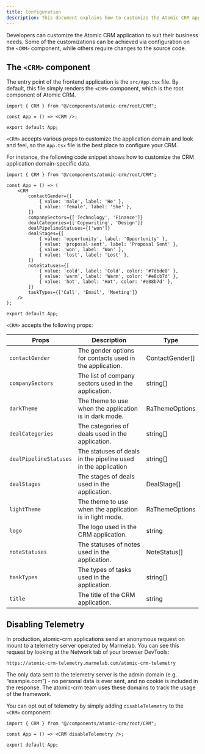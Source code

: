 ```yaml
---
title: Configuration
description: This document explains how to customize the Atomic CRM application.
---
```


Developers can customize the Atomic CRM application to suit their business needs. Some of the customizations can be achieved via configuration on the `<CRM>` component, while others require changes to the source code.

## The `<CRM>` component

The entry point of the frontend application is the `src/App.tsx` file. By default, this file simply renders the `<CRM>` component, which is the root component of Atomic CRM.

```tsx
import { CRM } from "@/components/atomic-crm/root/CRM";

const App = () => <CRM />;

export default App;
```

`<CRM>` accepts various props to customize the application domain and look and feel, so the `App.tsx` file is the best place to configure your CRM.

For instance, the following code snippet shows how to customize the CRM application domain-specific data.

```tsx
import { CRM } from "@/components/atomic-crm/root/CRM";

const App = () => (
    <CRM
        contactGender={[
            { value: 'male', label: 'He' },
            { value: 'female', label: 'She' },
        ]}
        companySectors={['Technology', 'Finance']}
        dealCategories={['Copywriting', 'Design']}
        dealPipelineStatuses={['won']}
        dealStages={[
            { value: 'opportunity', label: 'Opportunity' },
            { value: 'proposal-sent', label: 'Proposal Sent' },
            { value: 'won', label: 'Won' },
            { value: 'lost', label: 'Lost' },
        ]}
        noteStatuses={[
            { value: 'cold', label: 'Cold', color: '#7dbde8' },
            { value: 'warm', label: 'Warm', color: '#e8cb7d' },
            { value: 'hot', label: 'Hot', color: '#e88b7d' },
        ]}
        taskTypes={['Call', 'Email', 'Meeting']}
    />
);

export default App;
```

`<CRM>` accepts the following props:

| Props                   | Description                                                           | Type            |
|-------------------------|-----------------------------------------------------------------------|-----------------|
| `contactGender`         | The gender options for contacts used in the application.              | ContactGender[] |
| `companySectors`        | The list of company sectors used in the application.                  | string[]       |
| `darkTheme`             | The theme to use when the application is in dark mode.                | RaThemeOptions  |
| `dealCategories`        | The categories of deals used in the application.                      | string[]        |
| `dealPipelineStatuses`  | The statuses of deals in the pipeline used in the application         | string[]        |
| `dealStages`            | The stages of deals used in the application.                          | DealStage[]     |
| `lightTheme`            | The theme to use when the application is in light mode.               | RaThemeOptions  |
| `logo`                  | The logo used in the CRM application.                                 | string          |
| `noteStatuses`          | The statuses of notes used in the application.                        | NoteStatus[]    |
| `taskTypes`             | The types of tasks used in the application.                           | string[]        |
| `title`                 | The title of the CRM application.                                     | string          |

## Disabling Telemetry

In production, atomic-crm applications send an anonymous request on mount to a telemetry server operated by Marmelab. You can see this request by looking at the Network tab of your browser DevTools:

```
https://atomic-crm-telemetry.marmelab.com/atomic-crm-telemetry
```

The only data sent to the telemetry server is the admin domain (e.g. “example.com”) - no personal data is ever sent, and no cookie is included in the response. The atomic-crm team uses these domains to track the usage of the framework.

You can opt out of telemetry by simply adding `disableTelemetry` to the `<CRM>` component:

```tsx
import { CRM } from "@/components/atomic-crm/root/CRM";

const App = () => <CRM disableTelemetry />;

export default App;
```
